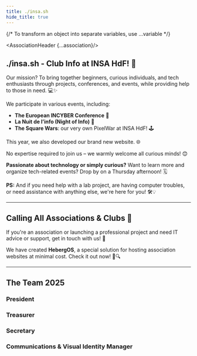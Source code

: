 ```yaml
---
title: ./insa.sh
hide_title: true
---
```




{/* To transform an object into separate variables, use ...variable */}

<AssociationHeader {...association}/>

## ./insa.sh - Club Info at INSA HdF! 🎉

Our mission? To bring together beginners, curious individuals, and tech enthusiasts through projects, conferences, and events, while providing help to those in need. 💻✨

We participate in various events, including:
- **The European INCYBER Conference** 🔐
- **La Nuit de l’info (Night of Info)** 🌙
- **The Square Wars**: our very own PixelWar at INSA HdF! 🕹️

This year, we also developed our brand new website. 🌐

No expertise required to join us – we warmly welcome all curious minds! 😊

**Passionate about technology or simply curious?** Want to learn more and organize tech-related events? Drop by on a Thursday afternoon! 🗓️

**PS:** And if you need help with a lab project, are having computer troubles, or need assistance with anything else, we're here for you! 🛠️💡

---
## Calling All Associations & Clubs 📣

If you're an association or launching a professional project and need IT advice or support, get in touch with us! 📧

We have created **HebergOS**, a special solution for hosting association websites at minimal cost. Check it out now! 💼🔍

---

## The Team 2025

### President

<BetterContactCard first_name="Baptiste" last_name="Saltel" role="President" github="https://github.com/SHAfoin/" linkedin="https://www.linkedin.com/in/baptiste-saltel/" photo_link="/assos-clubs/clubinfoinsahdf/pp_bureau/prez.png" />

### Treasurer

<BetterContactCard first_name="Maxime" last_name="Lemaître" role="Treasurer" instagram="https://instagram.com/maxlem24/" linkedin="https://www.linkedin.com/in/lemaitre-maxime/"  github="https://github.com/maxlem24" photo_link="/assos-clubs/clubinfoinsahdf/pp_bureau/treso.png"/>

### Secretary

<BetterContactCard first_name="Clément" photo_link="/assos-clubs/clubinfoinsahdf/pp_bureau/secretaire.png" last_name="Ogé" role="Secretary" linkedin="https://www.linkedin.com/in/coge" github="https://github.com/ecateln" siteperso="https://tenclea.dev/"/>

### Communications & Visual Identity Manager

<BetterContactCard first_name="Louison" last_name="Bednarowicz" role="Communications & Visual Identity Manager" linkedin="https://www.linkedin.com/in/louisonbednarowicz" siteperso="https://webdev.knowitbetter.fr" instagram="https://www.instagram.com/louison_bdz/" github="https://github.com/BillyTheSecond/" photo_link="/assos-clubs/clubinfoinsahdf/pp_bureau/respocomm.png"/>
